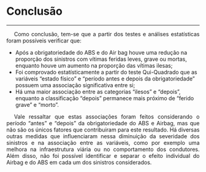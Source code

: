<style>
p {
  text-align: justify;  
  text-indent: 20px;   
}
</style>  

# Conclusão  
***  

<p>Como conclusão, tem-se que a partir dos testes e análises estatísticas foram possíveis verificar que:  

- Após a obrigatoriedade do ABS e do Air bag houve uma redução na proporção dos sinistros com vítimas feridas leves, grave ou mortas, enquanto houve um aumento na proporção das vítimas ilesas;
- Foi comprovado estatísticamente a partir do teste Qui-Quadrado que as variáveis "estado físico" e "período antes e depois da obrigatoriedade" possuem uma associação significativa entre si;
- Há uma maior associação entre as categorias "ilesos" e "depois", enquanto a classificação "depois" permanece mais próximo de "ferido grave" e "morto".  

<p>Vale ressaltar que estas associações foram feitos considerando o período "antes" e "depois" da obrigatoriedade do ABS e Airbag, mas que não são os únicos fatores que contribuiram para este resultado. Há diversas outras medidas que influenciaram nessa diminuição da severidade dos sinistros e na associação entre as variáveis, como por exemplo uma melhora na infraestrutura viária ou no comportamento dos condutores. Além disso, não foi possível identificar e separar o efeito individual do Airbag e do ABS em cada um dos sinistros considerados.